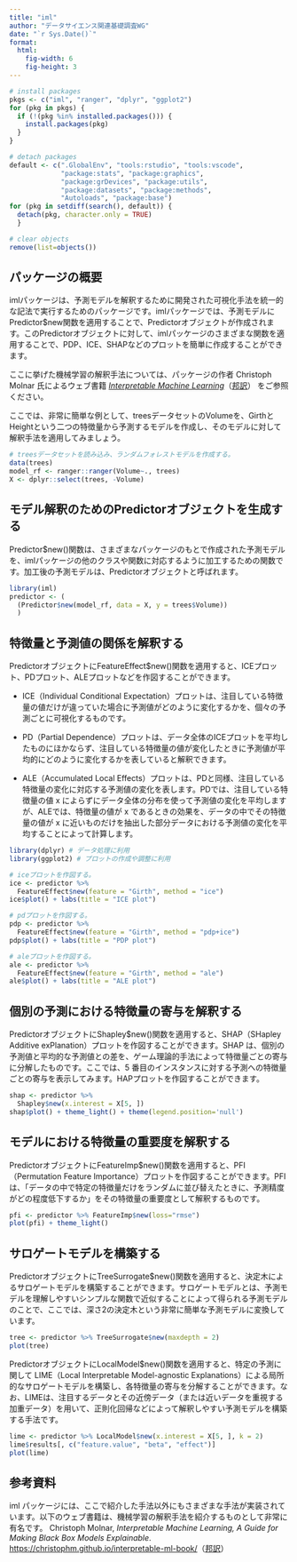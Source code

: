 ```yaml
---
title: "iml"
author: "データサイエンス関連基礎調査WG"
date: "`r Sys.Date()`"
format:
  html:
    fig-width: 6
    fig-height: 3
---
```


```r

# install packages
pkgs <- c("iml", "ranger", "dplyr", "ggplot2")
for (pkg in pkgs) {
  if (!(pkg %in% installed.packages())) {
    install.packages(pkg)
  }
}

# detach packages
default <- c(".GlobalEnv", "tools:rstudio", "tools:vscode",
             "package:stats", "package:graphics",
             "package:grDevices", "package:utils",
             "package:datasets", "package:methods",
             "Autoloads", "package:base")
for (pkg in setdiff(search(), default)) {
  detach(pkg, character.only = TRUE)
  }

# clear objects
remove(list=objects())
```

## パッケージの概要

imlパッケージは、予測モデルを解釈するために開発された可視化手法を統一的な記法で実行するためのパッケージです。imlパッケージでは、予測モデルにPredictor\$new関数を適用することで、Predictorオブジェクトが作成されます。このPredictorオブジェクトに対して、imlパッケージのさまざまな関数を適用することで、PDP、ICE、SHAPなどのプロットを簡単に作成することができます。

ここに挙げた機械学習の解釈手法については、パッケージの作者 Christoph Molnar 氏によるウェブ書籍 [*Interpretable Machine Learning*](https://christophm.github.io/interpretable-ml-book/)（[邦訳](https://hacarus.github.io/interpretable-ml-book-ja/agnostic.html)） をご参照ください。

ここでは、非常に簡単な例として、treesデータセットのVolumeを、GirthとHeightという二つの特徴量から予測するモデルを作成し、そのモデルに対して解釈手法を適用してみましょう。

```r
# treesデータセットを読み込み、ランダムフォレストモデルを作成する。
data(trees)
model_rf <- ranger::ranger(Volume~., trees)
X <- dplyr::select(trees, -Volume)
```

## モデル解釈のためのPredictorオブジェクトを生成する

Predictor\$new()関数は、さまざまなパッケージのもとで作成された予測モデルを、imlパッケージの他のクラスや関数に対応するように加工するための関数です。加工後の予測モデルは、Predictorオブジェクトと呼ばれます。

```r
library(iml)
predictor <- (
  (Predictor$new(model_rf, data = X, y = trees$Volume))
  )
```

## 特徴量と予測値の関係を解釈する

PredictorオブジェクトにFeatureEffect\$new()関数を適用すると、ICEプロット、PDプロット、ALEプロットなどを作図することができます。

-   ICE（Individual Conditional Expectation）プロットは、注目している特徴量の値だけが違っていた場合に予測値がどのように変化するかを、個々の予測ごとに可視化するものです。

-   PD（Partial Dependence）プロットは、データ全体のICEプロットを平均したものにほかならず、注目している特徴量の値が変化したときに予測値が平均的にどのように変化するかを表していると解釈できます。

-   ALE（Accumulated Local Effects）プロットは、PDと同様、注目している特徴量の変化に対応する予測値の変化を表します。PDでは、注目している特徴量の値 x によらずにデータ全体の分布を使って予測値の変化を平均しますが、ALEでは、特徴量の値が x であるときの効果を、データの中でその特徴量の値が x に近いものだけを抽出した部分データにおける予測値の変化を平均することによって計算します。

```r
library(dplyr) # データ処理に利用
library(ggplot2) # プロットの作成や調整に利用

# iceプロットを作図する。
ice <- predictor %>%
  FeatureEffect$new(feature = "Girth", method = "ice")
ice$plot() + labs(title = "ICE plot")

# pdプロットを作図する。
pdp <- predictor %>%
  FeatureEffect$new(feature = "Girth", method = "pdp+ice")
pdp$plot() + labs(title = "PDP plot")

# aleプロットを作図する。
ale <- predictor %>%
  FeatureEffect$new(feature = "Girth", method = "ale")
ale$plot() + labs(title = "ALE plot")
```

## 個別の予測における特徴量の寄与を解釈する

PredictorオブジェクトにShapley\$new()関数を適用すると、SHAP（SHapley Additive exPlanation）プロットを作図することができます。SHAP は、個別の予測値と平均的な予測値との差を、ゲーム理論的手法によって特徴量ごとの寄与に分解したものです。ここでは、5 番目のインスタンスに対する予測への特徴量ごとの寄与を表示してみます。HAPプロットを作図することができます。

```r
shap <- predictor %>%
  Shapley$new(x.interest = X[5, ])
shap$plot() + theme_light() + theme(legend.position='null')
```

## モデルにおける特徴量の重要度を解釈する

PredictorオブジェクトにFeatureImp\$new()関数を適用すると、PFI（Permutation Feature Importance）プロットを作図することができます。PFI は、「データの中で特定の特徴量だけをランダムに並び替えたときに、予測精度がどの程度低下するか」をその特徴量の重要度として解釈するものです。

```r
pfi <- predictor %>% FeatureImp$new(loss="rmse")
plot(pfi) + theme_light()
```

## サロゲートモデルを構築する

PredictorオブジェクトにTreeSurrogate\$new()関数を適用すると、決定木によるサロゲートモデルを構築することができます。サロゲートモデルとは、予測モデルを理解しやすいシンプルな関数で近似することによって得られる予測モデルのことで、ここでは、深さ2の決定木という非常に簡単な予測モデルに変換しています。

```r
tree <- predictor %>% TreeSurrogate$new(maxdepth = 2)
plot(tree)
```

PredictorオブジェクトにLocalModel\$new()関数を適用すると、特定の予測に関して LIME（Local Interpretable Model-agnostic Explanations）による局所的なサロゲートモデルを構築し、各特徴量の寄与を分解することができます。なお、LIMEは、注目するデータとその近傍データ（または近いデータを重視する加重データ）を用いて、正則化回帰などによって解釈しやすい予測モデルを構築する手法です。

```r
lime <- predictor %>% LocalModel$new(x.interest = X[5, ], k = 2)
lime$results[, c("feature.value", "beta", "effect")]
plot(lime)
```

## 参考資料

iml パッケージには、ここで紹介した手法以外にもさまざまな手法が実装されています。以下のウェブ書籍は、機械学習の解釈手法を紹介するものとして非常に有名です。 Christoph Molnar, *Interpretable Machine Learning, A Guide for Making Black Box Models Explainable*. <https://christophm.github.io/interpretable-ml-book/>（[邦訳](https://hacarus.github.io/interpretable-ml-book-ja/index.html)）
